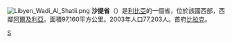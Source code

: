 {{Multiple issues|
{{expand language|1=en|page=Wadi al Shatii District|time=2019-03-12T10:40:06+00:00}}
{{unreferenced|time=2019-03-12T10:40:06+00:00}}
}}
[[File:Libyen_Wadi_Al_Shatii.png|right]]
'''沙提省'''（{{lang-ar|وادي الشاطئ|}}）是[[利比亞|利比亞]]的一個省，位於該國西部，西鄰[[阿爾及利亞|阿爾及利亞]]。面積97,160平方公里。2003年人口77,203人。首府[[比拉克_(利比亞)|比拉克]]。

{{Libya}}
{{Libya-geo-stub}}
[[Category:利比亚省份|S]]